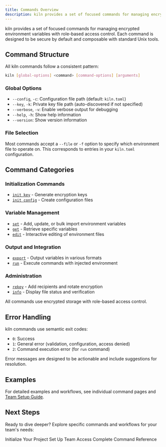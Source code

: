 ```yaml
---
title: Commands Overview
description: kiln provides a set of focused commands for managing encrypted environment variables with role-based access control. Each command is designed to be secure by default and composable with standard Unix tools.
---
```



kiln provides a set of focused commands for managing encrypted environment variables with role-based access control. Each command is designed to be secure by default and composable with standard Unix tools.

## Command Structure

All kiln commands follow a consistent pattern:

```bash
kiln [global-options] <command> [command-options] [arguments]
```

### Global Options

- `--config`, `-c`: Configuration file path (default: `kiln.toml`)
- `--key`, `-k`: Private key file path (auto-discovered if not specified)
- `--verbose`, `-v`: Enable verbose output for debugging
- `--help`, `-h`: Show help information
- `--version`: Show version information

### File Selection

Most commands accept a `--file` or `-f` option to specify which environment file to operate on. This corresponds to entries in your `kiln.toml` configuration.

## Command Categories

### Initialization Commands
- [`init key`](/commands/init/#init-key) - Generate encryption keys
- [`init config`](/commands/init/#init-config) - Create configuration files

### Variable Management
- [`set`](/commands/set) - Add, update, or bulk import environment variables
- [`get`](/commands/get) - Retrieve specific variables
- [`edit`](/commands/edit) - Interactive editing of environment files

### Output and Integration
- [`export`](/commands/export) - Output variables in various formats
- [`run`](/commands/run) - Execute commands with injected environment

### Administration
- [`rekey`](/commands/rekey) - Add recipients and rotate encryption
- [`info`](/commands/info) - Display file status and verification

All commands use encrypted storage with role-based access control.

## Error Handling

kiln commands use semantic exit codes:

- `0`: Success
- `1`: General error (validation, configuration, access denied)
- `2`: Command execution error (for `run` command)

Error messages are designed to be actionable and include suggestions for resolution.

## Examples

For detailed examples and workflows, see individual command pages and [Team Setup Guide](/workflows/team-setup/).

## Next Steps

Ready to dive deeper? Explore specific commands and workflows for your team's needs:

<LinkButton href="/commands/init/" variant="primary">Initialize Your Project</LinkButton>
<LinkButton href="/workflows/team-setup/" variant="secondary">Set Up Team Access</LinkButton>
<LinkButton href="/reference/commands/" variant="minimal">Complete Command Reference</LinkButton>
